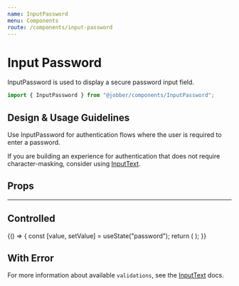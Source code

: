 ```yaml
---
name: InputPassword
menu: Components
route: /components/input-password
---
```



# Input Password

<ComponentStatus stage="ready" responsive="yes" accessible="yes" />

InputPassword is used to display a secure password input field.

```ts
import { InputPassword } from "@jobber/components/InputPassword";
```

<Playground>
  <InputPassword defaultValue="password" placeholder="Password" />
</Playground>

## Design & Usage Guidelines

Use InputPassword for authentication flows where the user is required to enter a
password.

If you are building an experience for authentication that does not require
character-masking, consider using
[InputText](https://atlantis.getjobber.com/components/input-text).

## Props

<Props of={InputPassword} />

---

## Controlled

<Playground>
  {() => {
    const [value, setValue] = useState("password");
    return (
      <InputPassword value={value} onChange={setValue} placeholder="Password" />
    );
  }}
</Playground>

## With Error

For more information about available `validations`, see the
[InputText](/components/input-text/#validation-message) docs.

<Playground>
  <InputPassword
    placeholder="Password"
    name="password"
    validations={{
      required: {
        value: true,
        message: "You need a password.",
      },
      minLength: {
        value: 10,
        message: "Passwords should be at least 10 characters.",
      },
    }}
  />
</Playground>

